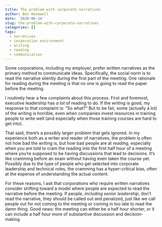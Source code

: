 ```yaml
---
title: The problem with corporate narratives
author: Ben Hanowell
date: '2020-06-24'
slug: the-problem-with-corporate-narratives
categories: []
tags:
  - narratives
  - corporation environment
  - writing
  - reading
  - communication
---
```


Some corporations, including my employer, prefer written narratives as the primary method to communicate ideas. Specifically, the social norm is to read the narrative silently during the first part of the meeting. One rationale for reading during the meeting is that no one is going to read the paper before the meeting.

I routinely hear a few complaints about this process. First and foremost, executive leadership has _a lot_ of reading to do. If the writing is good, my response to that complaint is: "So what?" But to be fair, some (actually a lot) of the writing is horrible, even when companies invest resources in training people to write well (and especially when those training courses are hard to get into).

That said, there's a possibly larger problem that gets ignored. In my experience both as a writer and reader of narratives, the problem is often not how bad the writing is, but how bad people are at _reading_, especially when you are told to cram the reading into the first half hour of a meeting where you're supposed to be having discussions that lead to decisions. It's like cramming before an exam without having even taken the course yet. Possibly due to the type of people who get selected into corporate leadership and technical roles, the cramming has a hyper-critical bias, often at the expense of understanding the actual content.

For these reasons, I ask that corporations who require written narratives consider shifting toward a model where people are expected to read the narrative before the meeting. If people, _including senior leadership_, don't read the narrative, they should be called out and penalized, just like we call people out for not coming to the meeting or coming in too late to read the damn thing. Good news: the meeting can either be a half hour shorter, or it can include a half hour more of substantive discussion and decision-making.
